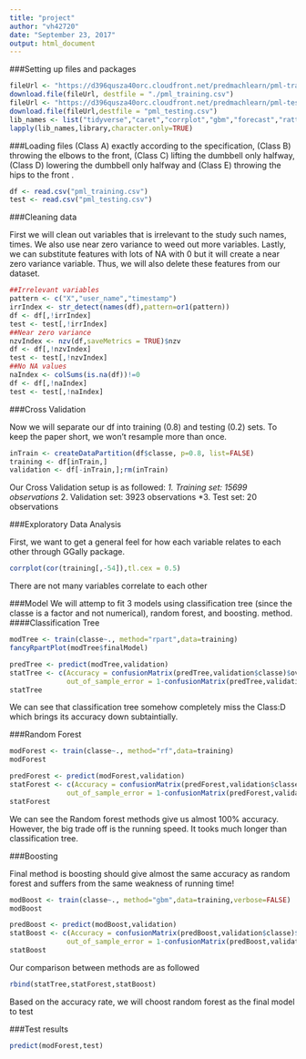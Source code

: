 ---
title: "project"
author: "vh42720"
date: "September 23, 2017"
output: html_document
---
###Setting up files and packages

```{r setup, message=FALSE,warning=FALSE,results='hide'}
fileUrl <- "https://d396qusza40orc.cloudfront.net/predmachlearn/pml-training.csv"
download.file(fileUrl, destfile = "./pml_training.csv")
fileUrl <- "https://d396qusza40orc.cloudfront.net/predmachlearn/pml-testing.csv"
download.file(fileUrl,destfile = "pml_testing.csv")
lib_names <- list("tidyverse","caret","corrplot","gbm","forecast","rattle","stringr","rebus","rpart")
lapply(lib_names,library,character.only=TRUE)
```

###Loading files
(Class A) exactly according to the specification, (Class B) throwing the elbows to the front, (Class C) lifting the dumbbell only halfway, (Class D) lowering the dumbbell only halfway and (Class E) throwing the hips to the front .

```{r data}
df <- read.csv("pml_training.csv")
test <- read.csv("pml_testing.csv")
```

###Cleaning data

First we will clean out variables that is irrelevant to the study such names, times. We also use near zero variance to weed out more variables. Lastly, we can substitute features with lots of NA with 0 but it will create a near zero variance variable. Thus, we will also delete these features from our dataset.
```{r cleaning}
##Irrelevant variables
pattern <- c("X","user_name","timestamp")
irrIndex <- str_detect(names(df),pattern=or1(pattern))
df <- df[,!irrIndex]
test <- test[,!irrIndex]
##Near zero variance
nzvIndex <- nzv(df,saveMetrics = TRUE)$nzv
df <- df[,!nzvIndex]
test <- test[,!nzvIndex]
##No NA values
naIndex <- colSums(is.na(df))!=0
df <- df[,!naIndex]
test <- test[,!naIndex]
```

###Cross Validation

Now we will separate our df into training (0.8) and testing (0.2) sets. To keep the paper short, we won't resample more than once. 

```{r data partitioning}
inTrain <- createDataPartition(df$classe, p=0.8, list=FALSE)
training <- df[inTrain,]
validation <- df[-inTrain,];rm(inTrain)
```

Our Cross Validation setup is as followed:
*1. Training set: 15699 observations
*2. Validation set: 3923 observations
*3. Test set: 20 observations

###Exploratory Data Analysis

First, we want to get a general feel for how each variable relates to each other through GGally package.

```{r correlation}
corrplot(cor(training[,-54]),tl.cex = 0.5)
```

There are not many variables correlate to each other

###Model
We will attemp to fit 3 models using classification tree (since the classe is a factor and not numerical), random forest, and boosting. method.  
####Classification Tree

```{r tree}
modTree <- train(classe~., method="rpart",data=training)
fancyRpartPlot(modTree$finalModel)
```
```{r tree accuracy}
predTree <- predict(modTree,validation)
statTree <- c(Accuracy = confusionMatrix(predTree,validation$classe)$overall[[1]],
              out_of_sample_error = 1-confusionMatrix(predTree,validation$classe)$overall[[1]])
statTree
```
We can see that classification tree somehow completely miss the Class:D which brings its accuracy down subtaintially. 

###Random Forest

```{r forest,cache=TRUE}
modForest <- train(classe~., method="rf",data=training)
modForest

predForest <- predict(modForest,validation)
statForest <- c(Accuracy = confusionMatrix(predForest,validation$classe)$overall[[1]],
              out_of_sample_error = 1-confusionMatrix(predForest,validation$classe)$overall[[1]])
statForest
```

We can see the Random forest methods give us almost 100% accuracy. However, the big trade off is the running speed. It tooks much longer than classification tree. 

###Boosting

Final method is boosting should give almost the same accuracy as random forest and suffers from the same weakness of running time!

```{r boosting, cache=TRUE}
modBoost <- train(classe~., method="gbm",data=training,verbose=FALSE)
modBoost

predBoost <- predict(modBoost,validation)
statBoost <- c(Accuracy = confusionMatrix(predBoost,validation$classe)$overall[[1]],
              out_of_sample_error = 1-confusionMatrix(predBoost,validation$classe)$overall[[1]])
statBoost
```

Our comparison between methods are as followed

```{r comparison}
rbind(statTree,statForest,statBoost)
```

Based on the accuracy rate, we will choost random forest as the final model to test

###Test results

```{r test, cache=TRUE}
predict(modForest,test)
```